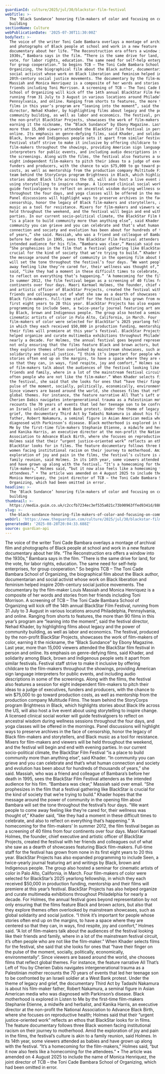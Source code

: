 ```yaml
---
guardianId: culture/2025/jul/30/blackstar-film-festival
webTitle: >-
  The ‘Black Sundance’ honoring film-makers of color and focusing on community
  building
sectionName: Culture
webPublicationDate: '2025-07-30T11:30:00Z'
bodyText: >-
  The voice of the writer Toni Cade Bambara overlays a montage of archival film
  and photographs of Black people at school and work in a new feature
  documentary about her life. “The Reconstruction era offers a window into the
  1930s,” Bambara says in the film. “There is the same drive for land, for the
  vote, for labor rights, education. The same need for self-help enterprises,
  for group cooperation.” So begins TCB – The Toni Cade Bambara School of
  Organizing, the biographical film about the Black author, documentarian and
  social activist whose work on Black liberation and feminism helped inspire
  20th-century social justice movements. The documentary by the film-maker Louis
  Massiah and Monica Henriquez is a composite of her words and stories from her
  friends including Toni Morrison. A screening of TCB – The Toni Cade Bambara
  School of Organizing will kick off the 14th annual BlackStar Film Festival,
  running from 31 July to 3 August in various locations around Philadelphia,
  Pennsylvania, and online. Ranging from shorts to features, the more than 90
  films in this year’s program are “leaning into the moment”, said the festival
  director, Nehad Khader, by highlighting films about legacy and the power of
  community building, as well as labor and economics. The festival, produced by
  the non-profit BlackStar Projects, showcases the work of film-makers of color,
  earning it the nickname, the “Black Sundance” by Ebony Magazine. Last year,
  more than 15,000 viewers attended the BlackStar film festival in person and
  online. Its emphasis on genre-defying films, said Khader, and solidarity among
  Black, brown and Indigenous people sets it apart from similar festivals.
  Festival staff strive to make it inclusive by offering childcare to the
  film-makers throughout the showings, providing American sign language
  interpreters for public events, and including audio descriptions in some of
  the screenings. Along with the films, the festival also features a session for
  eight independent film-makers to pitch their ideas to a judge of executives,
  funders and producers, with the chance to win $75,000 to go toward production
  costs, as well as mentorship from the production company Multitude Films. The
  team behind the StoryCorps program Brightness in Black, which highlights
  stories about Black life across the US, will also host a live event about
  using storytelling to inspire change. A licensed clinical social worker will
  guide festivalgoers to reflect on ancestral wisdom during wellness sessions
  throughout the four days, and yoga classes will be offered in the mornings.
  Panel discussions will highlight ways to preserve archives in the face of
  censorship, honor the legacy of Black film-makers and storytellers, and Black
  music as a tool for resistance. Mixers for film-makers and viewers will be
  held throughout the weekend, and the festival will begin and end with evening
  parties. In our current socio-political climate, the BlackStar Film Festival
  “is a place to build community more than anything else”, said Khader. “In
  community you can grieve and you can celebrate and that’s what human
  connection and society and evolution has been about for hundreds of thousands
  of years,” she said. Massiah, who was a friend and colleague of Bambara’s
  before her death in 1995, sees the BlackStar Film Festival attenders as the
  intended audience for his film. “Bambara was clear,” Massiah said over email.
  “She prophesizes in the film that a festival gathering like BlackStar is
  crucial for the kind of society that we’re trying to build.” Khader hopes that
  the message around the power of community in the opening film about Bambara
  will set the tone throughout the festival’s four days. “We want people to come
  away feeling like they’re cared for, their wellness was thought of,” Khader
  said, “like they had a moment in these difficult times to celebrate, and also
  to reflect on everything that’s happening.” ‘A homecoming for the film-makers’
  In summer 2012, the film festival began as a screening of 40 films from four
  continents over four days. Maori Karmael Holmes, the founder, chief executive
  and artistic officer of BlackStar Projects, created the festival with her
  friends and colleagues out of what she saw as a dearth of showcases featuring
  Black film-makers. Full-time staff for the festival has grown from none in its
  first eight years to 20 this year. BlackStar Projects has also expanded
  programming to include Seen, a twice-yearly journal featuring art and writings
  by Black, brown and Indigenous people. The group also hosted a seminar for
  cinematic artists of color in Palo Alto, California, in March. Four
  film-makers of color were selected for BlackStar’s 2025 yearlong fellowship,
  in which they each received $50,000 in production funding, mentorship and
  their films will premiere at this year’s festival. BlackStar Projects has also
  helped organize and curate multimedia exhibitions throughout Philadelphia for
  nearly a decade. For Holmes, the annual festival goes beyond representation by
  not only ensuring that the films feature Black and brown actors, but also that
  they explore themes often overlooked by mainstream showcases, such as global
  solidarity and social justice. “I think it’s important for people whose
  stories often end up on the margins, to have a space where they are centered
  so that they can, in ways, find respite, joy and comfort,” Holmes said. “A lot
  of film-makers talk about the audiences of the festival looking like their
  friends and family, where in a lot of the mainstream festival circuit, it’s
  often people who are not like the film-maker.” When Khader selects films for
  the festival, she said that she looks for ones that “have their finger on the
  pulse of the moment, socially, politically, economically, environmentally”.
  Since viewers are based around the world, she chooses films that reflect
  global themes. For instance, the feature narrative All That’s Left of You by
  Cherien Dabis navigates intergenerational trauma as a Palestinian mother
  recounts the 70 years of events that led her teenage son to be confronted by
  an Israeli soldier at a West Bank protest. Under the theme of legacy and
  grief, the documentary Third Act by Tadashi Nakamura is about his film-maker
  father, Robert Nakamura, a seminal figure in Asian American media who was
  diagnosed with Parkinson’s disease. Black motherhood is explored in Listen to
  Me by the first-time film-makers Stephanie Etienne, a midwife and herbalist,
  and Kanika Harris, an executive director at the non-profit the National
  Association to Advance Black Birth, where she focuses on reproductive health;
  Holmes said that their “urgent justice-oriented work” reflects an ethos that
  BlackStar looks for in films. The feature documentary follows three Black
  women facing institutional racism on their journey to motherhood. Amid the
  exploration of joy and pain in the films, the festival’s culture is akin to a
  family reunion, said Holmes. In its 14th year, some viewers attended as babies
  and have grown up along with the festival. “It’s a homecoming for the
  film-makers,” Holmes said, “but it now also feels like a homecoming for the
  attendees.” • The article was amended on 4 August 2025 to include the name of
  Monica Henriquez, the joint director of TCB – the Toni Cade Bambara School of
  Organizing, which had been omitted in error.
headline: >-
  The ‘Black Sundance’ honoring film-makers of color and focusing on community
  building
thumbnail: >-
  https://media.guim.co.uk/c2ccfb7234ec3ef535a021c73b90963ffed9341d/888_0_5732_4584/500.jpg
slug: >-
  the-black-sundance-honoring-film-makers-of-color-and-focusing-on-community-building
webUrl: 'https://www.theguardian.com/culture/2025/jul/30/blackstar-film-festival'
generatedAt: '2025-08-28T20:04:33.688Z'
source: guardian-api
---
```

The voice of the writer Toni Cade Bambara overlays a montage of archival film and photographs of Black people at school and work in a new feature documentary about her life. “The Reconstruction era offers a window into the 1930s,” Bambara says in the film. “There is the same drive for land, for the vote, for labor rights, education. The same need for self-help enterprises, for group cooperation.” So begins TCB – The Toni Cade Bambara School of Organizing, the biographical film about the Black author, documentarian and social activist whose work on Black liberation and feminism helped inspire 20th-century social justice movements. The documentary by the film-maker Louis Massiah and Monica Henriquez is a composite of her words and stories from her friends including Toni Morrison. A screening of TCB – The Toni Cade Bambara School of Organizing will kick off the 14th annual BlackStar Film Festival, running from 31 July to 3 August in various locations around Philadelphia, Pennsylvania, and online. Ranging from shorts to features, the more than 90 films in this year’s program are “leaning into the moment”, said the festival director, Nehad Khader, by highlighting films about legacy and the power of community building, as well as labor and economics. The festival, produced by the non-profit BlackStar Projects, showcases the work of film-makers of color, earning it the nickname, the “Black Sundance” by Ebony Magazine. Last year, more than 15,000 viewers attended the BlackStar film festival in person and online. Its emphasis on genre-defying films, said Khader, and solidarity among Black, brown and Indigenous people sets it apart from similar festivals. Festival staff strive to make it inclusive by offering childcare to the film-makers throughout the showings, providing American sign language interpreters for public events, and including audio descriptions in some of the screenings. Along with the films, the festival also features a session for eight independent film-makers to pitch their ideas to a judge of executives, funders and producers, with the chance to win $75,000 to go toward production costs, as well as mentorship from the production company Multitude Films. The team behind the StoryCorps program Brightness in Black, which highlights stories about Black life across the US, will also host a live event about using storytelling to inspire change. A licensed clinical social worker will guide festivalgoers to reflect on ancestral wisdom during wellness sessions throughout the four days, and yoga classes will be offered in the mornings. Panel discussions will highlight ways to preserve archives in the face of censorship, honor the legacy of Black film-makers and storytellers, and Black music as a tool for resistance. Mixers for film-makers and viewers will be held throughout the weekend, and the festival will begin and end with evening parties. In our current socio-political climate, the BlackStar Film Festival “is a place to build community more than anything else”, said Khader. “In community you can grieve and you can celebrate and that’s what human connection and society and evolution has been about for hundreds of thousands of years,” she said. Massiah, who was a friend and colleague of Bambara’s before her death in 1995, sees the BlackStar Film Festival attenders as the intended audience for his film. “Bambara was clear,” Massiah said over email. “She prophesizes in the film that a festival gathering like BlackStar is crucial for the kind of society that we’re trying to build.” Khader hopes that the message around the power of community in the opening film about Bambara will set the tone throughout the festival’s four days. “We want people to come away feeling like they’re cared for, their wellness was thought of,” Khader said, “like they had a moment in these difficult times to celebrate, and also to reflect on everything that’s happening.” ‘A homecoming for the film-makers’ In summer 2012, the film festival began as a screening of 40 films from four continents over four days. Maori Karmael Holmes, the founder, chief executive and artistic officer of BlackStar Projects, created the festival with her friends and colleagues out of what she saw as a dearth of showcases featuring Black film-makers. Full-time staff for the festival has grown from none in its first eight years to 20 this year. BlackStar Projects has also expanded programming to include Seen, a twice-yearly journal featuring art and writings by Black, brown and Indigenous people. The group also hosted a seminar for cinematic artists of color in Palo Alto, California, in March. Four film-makers of color were selected for BlackStar’s 2025 yearlong fellowship, in which they each received $50,000 in production funding, mentorship and their films will premiere at this year’s festival. BlackStar Projects has also helped organize and curate multimedia exhibitions throughout Philadelphia for nearly a decade. For Holmes, the annual festival goes beyond representation by not only ensuring that the films feature Black and brown actors, but also that they explore themes often overlooked by mainstream showcases, such as global solidarity and social justice. “I think it’s important for people whose stories often end up on the margins, to have a space where they are centered so that they can, in ways, find respite, joy and comfort,” Holmes said. “A lot of film-makers talk about the audiences of the festival looking like their friends and family, where in a lot of the mainstream festival circuit, it’s often people who are not like the film-maker.” When Khader selects films for the festival, she said that she looks for ones that “have their finger on the pulse of the moment, socially, politically, economically, environmentally”. Since viewers are based around the world, she chooses films that reflect global themes. For instance, the feature narrative All That’s Left of You by Cherien Dabis navigates intergenerational trauma as a Palestinian mother recounts the 70 years of events that led her teenage son to be confronted by an Israeli soldier at a West Bank protest. Under the theme of legacy and grief, the documentary Third Act by Tadashi Nakamura is about his film-maker father, Robert Nakamura, a seminal figure in Asian American media who was diagnosed with Parkinson’s disease. Black motherhood is explored in Listen to Me by the first-time film-makers Stephanie Etienne, a midwife and herbalist, and Kanika Harris, an executive director at the non-profit the National Association to Advance Black Birth, where she focuses on reproductive health; Holmes said that their “urgent justice-oriented work” reflects an ethos that BlackStar looks for in films. The feature documentary follows three Black women facing institutional racism on their journey to motherhood. Amid the exploration of joy and pain in the films, the festival’s culture is akin to a family reunion, said Holmes. In its 14th year, some viewers attended as babies and have grown up along with the festival. “It’s a homecoming for the film-makers,” Holmes said, “but it now also feels like a homecoming for the attendees.” • The article was amended on 4 August 2025 to include the name of Monica Henriquez, the joint director of TCB – the Toni Cade Bambara School of Organizing, which had been omitted in error.
